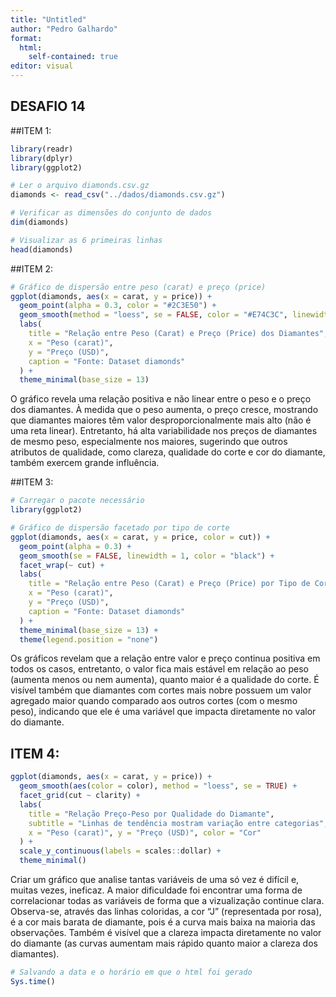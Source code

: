 ---
title: "Untitled"
author: "Pedro Galhardo"
format: 
  html:
    self-contained: true
editor: visual
---

## DESAFIO 14

##ITEM 1:

```{r}
library(readr)
library(dplyr)
library(ggplot2)
```

```{r}
# Ler o arquivo diamonds.csv.gz
diamonds <- read_csv("../dados/diamonds.csv.gz")

# Verificar as dimensões do conjunto de dados
dim(diamonds)

# Visualizar as 6 primeiras linhas
head(diamonds)
```

##ITEM 2:

```{r}
# Gráfico de dispersão entre peso (carat) e preço (price)
ggplot(diamonds, aes(x = carat, y = price)) +
  geom_point(alpha = 0.3, color = "#2C3E50") +
  geom_smooth(method = "loess", se = FALSE, color = "#E74C3C", linewidth = 1) +
  labs(
    title = "Relação entre Peso (Carat) e Preço (Price) dos Diamantes",
    x = "Peso (carat)",
    y = "Preço (USD)",
    caption = "Fonte: Dataset diamonds"
  ) +
  theme_minimal(base_size = 13)
```

O gráfico revela uma relação positiva e não linear entre o peso e o preço dos diamantes. À medida que o peso aumenta, o preço cresce, mostrando que diamantes maiores têm valor desproporcionalmente mais alto (não é uma reta linear). Entretanto, há alta variabilidade nos preços de diamantes de mesmo peso, especialmente nos maiores, sugerindo que outros atributos de qualidade, como clareza, qualidade do corte e cor do diamante, também exercem grande influência.


##ITEM 3:

```{r}
# Carregar o pacote necessário
library(ggplot2)

# Gráfico de dispersão facetado por tipo de corte
ggplot(diamonds, aes(x = carat, y = price, color = cut)) +
  geom_point(alpha = 0.3) +
  geom_smooth(se = FALSE, linewidth = 1, color = "black") +
  facet_wrap(~ cut) +
  labs(
    title = "Relação entre Peso (Carat) e Preço (Price) por Tipo de Corte",
    x = "Peso (carat)",
    y = "Preço (USD)",
    caption = "Fonte: Dataset diamonds"
  ) +
  theme_minimal(base_size = 13) +
  theme(legend.position = "none")

```

Os gráficos revelam que a relação entre valor e preço continua positiva em todos os casos, entretanto, o valor fica mais estável em relação ao peso (aumenta menos ou nem aumenta), quanto maior é a qualidade do corte. É visível também que diamantes com cortes mais nobre possuem um valor agregado maior quando comparado aos outros cortes (com o mesmo peso), indicando que ele é uma variável que impacta diretamente no valor do diamante.


## ITEM 4:

```{r warning=FALSE, message=FALSE}
ggplot(diamonds, aes(x = carat, y = price)) +
  geom_smooth(aes(color = color), method = "loess", se = TRUE) +
  facet_grid(cut ~ clarity) +
  labs(
    title = "Relação Preço-Peso por Qualidade do Diamante",
    subtitle = "Linhas de tendência mostram variação entre categorias",
    x = "Peso (carat)", y = "Preço (USD)", color = "Cor"
  ) +
  scale_y_continuous(labels = scales::dollar) +
  theme_minimal()
```

Criar um gráfico que analise tantas variáveis de uma só vez é difícil e, muitas vezes, ineficaz. A maior dificuldade foi encontrar uma forma de correlacionar todas as variáveis de forma que a vizualização continue clara. 
Observa-se, através das linhas coloridas, a cor "J" (representada por rosa), é a cor mais barata de diamante, pois é a curva mais baixa na maioria das observações. Também é visível que a clareza impacta diretamente no valor do diamante (as curvas aumentam mais rápido quanto maior a clareza dos diamantes).



```{r}
# Salvando a data e o horário em que o html foi gerado
Sys.time()
```



